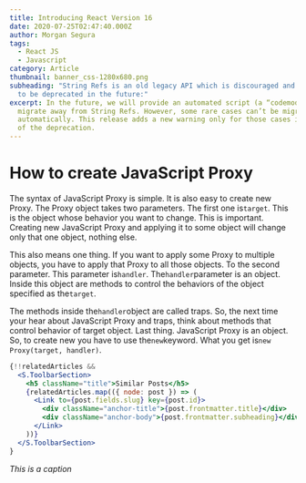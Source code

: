 ```yaml
---
title: Introducing React Version 16
date: 2020-07-25T02:47:40.000Z
author: Morgan Segura
tags:
  - React JS
  - Javascript
category: Article
thumbnail: banner_css-1280x680.png
subheading: "String Refs is an old legacy API which is discouraged and is going
  to be deprecated in the future:"
excerpt: In the future, we will provide an automated script (a “codemod”) to
  migrate away from String Refs. However, some rare cases can’t be migrated
  automatically. This release adds a new warning only for those cases in advance
  of the deprecation.
---
```

# How to create JavaScript Proxy

The syntax of JavaScript Proxy is simple. It is also easy to create new Proxy. The Proxy object takes two parameters. The first one is`target`. This is the object whose behavior you want to change. This is important. Creating new JavaScript Proxy and applying it to some object will change only that one object, nothing else.

This also means one thing. If you want to apply some Proxy to multiple objects, you have to apply that Proxy to all those objects. To the second parameter. This parameter is`handler`. The`handler`parameter is an object. Inside this object are methods to control the behaviors of the object specified as the`target`.

The methods inside the`handler`object are called traps. So, the next time your hear about JavaScript Proxy and traps, think about methods that control behavior of target object. Last thing. JavaScript Proxy is an object. So, to create new you have to use the`new`keyword. What you get is`new Proxy(target, handler)`.

```jsx
{!!relatedArticles &&
  <S.ToolbarSection>
    <h5 className="title">Similar Posts</h5>
    {relatedArticles.map(({ node: post }) => (
      <Link to={post.fields.slug} key={post.id}>
        <div className="anchor-title">{post.frontmatter.title}</div>
        <div className="anchor-body">{post.frontmatter.subheading}</div>
      </Link>
    ))}
  </S.ToolbarSection>
}
```

*This is a caption*